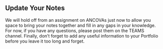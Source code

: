 ## Update Your Notes

We will hold off from an assignment on ANCOVAs just now to allow you space to bring your notes together and fill in any gaps in your knowledge. For now, if you have any questions, please post them on the TEAMS channel. Finally, don’t forget to add any useful information to your Portfolio before you leave it too long and forget.
